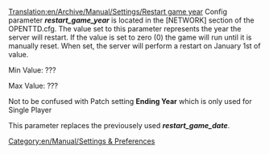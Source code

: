 [[Translation:en/Archive/Manual/Settings/Restart game year]]
Config parameter '''''restart_game_year''''' is located in the [NETWORK] section of the OPENTTD.cfg.  The value set to this parameter represents the year the server will restart. If the value is set to zero (0) the game will run until it is manually reset.  When set, the server will perform a restart on January 1st of value.

Min Value: ???

Max Value: ???

Not to be confused with Patch setting '''Ending Year''' which is only used for Single Player

This parameter replaces the previousely used '''''restart_game_date'''''.

[[Category:en/Manual/Settings & Preferences]]